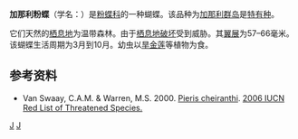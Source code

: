 {{NoteTA
|G1=Butterfly
}}
{{Speciesbox
| taxon = Pieris cheiranthi
| image = Pieris.cheiranthi.01.(Zorn).jpg
| status = VU | status_system = IUCN2.3
| binomial_authority = ([[Jacob_Hübner|Hübner]], 1808)
| synonyms = }}
'''加那利粉蝶'''（学名：''{{lang|en|Pieris cheiranthi}}''）是[[粉蝶科|粉蝶科]]的一种蝴蝶。该品种为[[加那利群岛|加那利群岛]]是[[特有种|特有种]]。

它们天然的[[栖息地|栖息地]]为温带森林。由于[[栖息地破坏|栖息地破坏]]受到威胁。其[[翼展|翼展]]为57–66毫米。该蝴蝶生活周期为3月到10月。幼虫以[[旱金莲|旱金莲]]等植物为食。

== 参考资料 ==
* Van Swaay, C.A.M. & Warren, M.S. 2000. [http://www.iucnredlist.org/search/details.php/39484/all Pieris cheiranthi]. [http://www.iucnredlist.org 2006 IUCN Red List of Threatened Species. ]{{Wayback|url=http://www.iucnredlist.org/ |date=20180508171911 }}
{{粉蝶屬}}
{{taxonbar}}

[[Category:粉蝶屬|J]]
[[Category:_1808年描述的昆虫|J]]